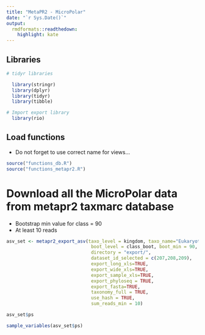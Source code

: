 ```yaml
---
title: "MetaPR2 - MicroPolar"
date: "`r Sys.Date()`"
output:
  rmdformats::readthedown:
    highlight: kate
---
```



## Libraries

```r

# tidyr libraries

  library(stringr)
  library(dplyr)
  library(tidyr)
  library(tibble)

# Import export library
  library(rio)

```

## Load functions
* Do not forget to use correct name for views...

```r
source("functions_db.R")
source("functions_metapr2.R")
```


# Download all the MicroPolar data from metapr2 taxmarc database
* Bootstrap min value for class = 90 
* At least 10 reads

```r
asv_set <- metapr2_export_asv(taxo_level = kingdom, taxo_name="Eukaryota",
                               boot_level = class_boot, boot_min = 90,
                               directory = "export/",
                               dataset_id_selected = c(207,208,209),
                               export_long_xls=TRUE,
                               export_wide_xls=TRUE,
                               export_sample_xls=TRUE,
                               export_phyloseq = TRUE,
                               export_fasta=TRUE,
                               taxonomy_full = TRUE,
                               use_hash = TRUE,
                               sum_reads_min = 10)

asv_set$ps

sample_variables(asv_set$ps)

```
